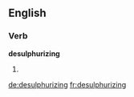 
==English==

===Verb===
'''desulphurizing'''

# {{present participle of|desulphurize}}

[[de:desulphurizing]]
[[fr:desulphurizing]]